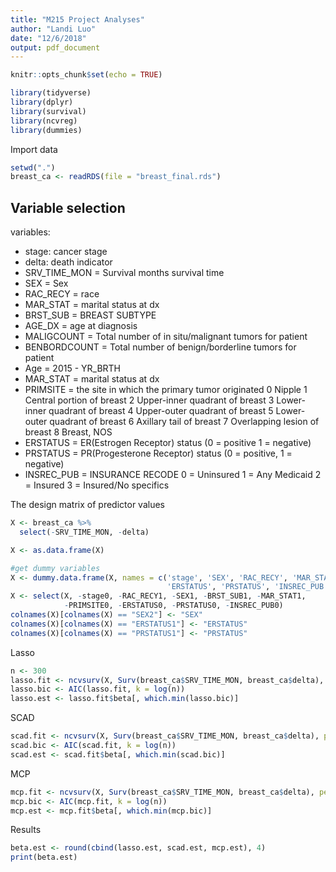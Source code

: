 ```yaml
---
title: "M215 Project Analyses"
author: "Landi Luo"
date: "12/6/2018"
output: pdf_document
---
```


```r
knitr::opts_chunk$set(echo = TRUE)
```

```r
library(tidyverse)
library(dplyr)
library(survival)
library(ncvreg)
library(dummies)
```

Import data
```r
setwd(".")
breast_ca <- readRDS(file = "breast_final.rds")
```


## Variable selection

variables:

- stage: cancer stage
- delta: death indicator
- SRV_TIME_MON = Survival months survival time
- SEX = Sex
- RAC_RECY = race
- MAR_STAT = marital status at dx
- BRST_SUB = BREAST SUBTYPE
- AGE_DX = age at diagnosis
- MALIGCOUNT = Total number of in situ/malignant tumors for patient       
- BENBORDCOUNT = Total number of benign/borderline tumors for patient
- Age = 2015 - YR_BRTH
- MAR_STAT = marital status at dx
- PRIMSITE = the site in which the primary tumor originated
     0    Nipple
     1    Central portion of breast
     2    Upper-inner quadrant of breast
     3    Lower-inner quadrant of breast
     4    Upper-outer quadrant of breast
     5    Lower-outer quadrant of breast
     6    Axillary tail of breast
     7    Overlapping lesion of breast
     8    Breast, NOS
- ERSTATUS = ER(Estrogen Receptor) status (0 = positive 1 = negative)
- PRSTATUS = PR(Progesterone Receptor) status (0 = positive, 1 = negative)
- INSREC_PUB = INSURANCE RECODE
    0 = Uninsured
    1 = Any Medicaid
    2 = Insured
    3 = Insured/No specifics


The design matrix of predictor values
```r
X <- breast_ca %>% 
  select(-SRV_TIME_MON, -delta)

X <- as.data.frame(X)

#get dummy variables
X <- dummy.data.frame(X, names = c('stage', 'SEX', 'RAC_RECY', 'MAR_STAT', 'BRST_SUB', 'PRIMSITE',
                                   'ERSTATUS', 'PRSTATUS', 'INSREC_PUB'))
X <- select(X, -stage0, -RAC_RECY1, -SEX1, -BRST_SUB1, -MAR_STAT1, 
            -PRIMSITE0, -ERSTATUS0, -PRSTATUS0, -INSREC_PUB0)
colnames(X)[colnames(X) == "SEX2"] <- "SEX"
colnames(X)[colnames(X) == "ERSTATUS1"] <- "ERSTATUS"
colnames(X)[colnames(X) == "PRSTATUS1"] <- "PRSTATUS"

```

Lasso
```r
n <- 300
lasso.fit <- ncvsurv(X, Surv(breast_ca$SRV_TIME_MON, breast_ca$delta), penalty = "lasso", nlambda = 25)
lasso.bic <- AIC(lasso.fit, k = log(n))
lasso.est <- lasso.fit$beta[, which.min(lasso.bic)]

```

SCAD
```r
scad.fit <- ncvsurv(X, Surv(breast_ca$SRV_TIME_MON, breast_ca$delta), penalty = "SCAD", nlambda = 25) 
scad.bic <- AIC(scad.fit, k = log(n))
scad.est <- scad.fit$beta[, which.min(scad.bic)]
```

MCP
```r
mcp.fit <- ncvsurv(X, Surv(breast_ca$SRV_TIME_MON, breast_ca$delta), penalty = "MCP", nlambda = 25)
mcp.bic <- AIC(mcp.fit, k = log(n))
mcp.est <- mcp.fit$beta[, which.min(mcp.bic)]
```

Results
```r
beta.est <- round(cbind(lasso.est, scad.est, mcp.est), 4)
print(beta.est)
```